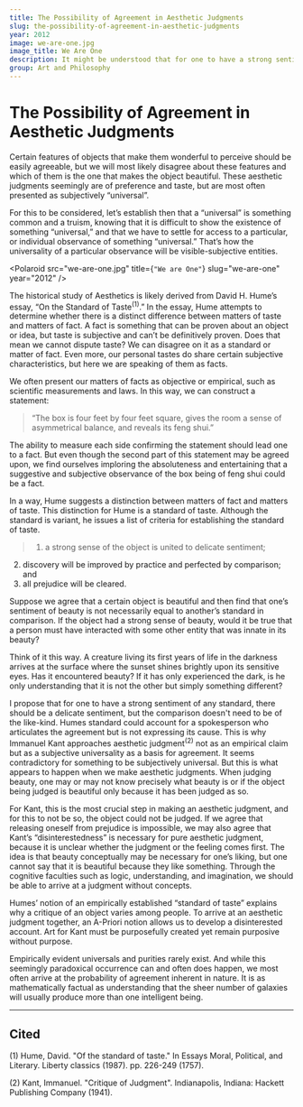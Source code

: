```yaml
---
title: The Possibility of Agreement in Aesthetic Judgments
slug: the-possibility-of-agreement-in-aesthetic-judgments
year: 2012
image: we-are-one.jpg
image_title: We Are One
description: It might be understood that for one to have a strong sentiment of a standard not only should there be delicate sentiment, but it is not necessarily so that the comparison must be of the like kind.
group: Art and Philosophy
---
```



# The Possibility of Agreement in Aesthetic Judgments

Certain features of objects that make them wonderful to perceive should be easily agreeable, but we will most likely disagree about these features and which of them is the one that makes the object beautiful. These aesthetic judgments seemingly are of preference and taste, but are most often presented as subjectively “universal”.

For this to be considered, let’s establish then that a “universal” is something common and a truism, knowing that it is difficult to show the existence of something “universal,” and that we have to settle for access to a particular, or individual observance of something “universal.” That’s how the universality of a particular observance will be visible-subjective entities.

<Polaroid
  src="we-are-one.jpg"
  title={`"We are One"`}
  slug="we-are-one"
  year="2012" />

The historical study of Aesthetics is likely derived from David H. Hume’s essay, “On the Standard of Taste<sup>(1)</sup>.” In the essay, Hume attempts to determine whether there is a distinct difference between matters of taste and matters of fact. A fact is something that can be proven about an object or idea, but taste is subjective and can’t be definitively proven. Does that mean we cannot dispute taste? We can disagree on it as a standard or matter of fact. Even more, our personal tastes do share certain subjective characteristics, but here we are speaking of them as facts.

We often present our matters of facts as objective or empirical, such as scientific measurements and laws. In this way, we can construct a statement:

> “The box is four feet by four feet square, gives the room a sense of asymmetrical balance, and reveals its feng shui.”

The ability to measure each side confirming the statement should lead one to a fact. But even though the second part of this statement may be agreed upon, we find ourselves imploring the absoluteness and entertaining that a suggestive and subjective observance of the box being of feng shui could be a fact.

In a way, Hume suggests a distinction between matters of fact and matters of taste. This distinction for Hume is a standard of taste. Although the standard is variant, he issues a list of criteria for establishing the standard of taste.

> 1. a strong sense of the object is united to delicate sentiment;
2. discovery will be improved by practice and perfected by comparison; and
3. all prejudice will be cleared.

Suppose we agree that a certain object is beautiful and then find that one’s sentiment of beauty is not necessarily equal to another’s standard in comparison. If the object had a strong sense of beauty, would it be true that a person must have interacted with some other entity that was innate in its beauty?

Think of it this way. A creature living its first years of life in the darkness arrives at the surface where the sunset shines brightly upon its sensitive eyes. Has it encountered beauty? If it has only experienced the dark, is he only understanding that it is not the other but simply something different?

I propose that for one to have a strong sentiment of any standard, there should be a delicate sentiment, but the comparison doesn't need to be of the like-kind. Humes standard could account for a spokesperson who articulates the agreement but is not expressing its cause. This is why Immanuel Kant approaches aesthetic judgment<sup>(2)</sup> not as an empirical claim but as a subjective universality as a basis for agreement. It seems contradictory for something to be subjectively universal. But this is what appears to happen when we make aesthetic judgments. When judging beauty, one may or may not know precisely what beauty is or if the object being judged is beautiful only because it has been judged as so.

For Kant, this is the most crucial step in making an aesthetic judgment, and for this to not be so, the object could not be judged. If we agree that releasing oneself from prejudice is impossible, we may also agree that Kant’s “disinterestedness” is necessary for pure aesthetic judgment, because it is unclear whether the judgment or the feeling comes first. The idea is that beauty conceptually may be necessary for one’s liking, but one cannot say that it is beautiful because they like something. Through the cognitive faculties such as logic, understanding, and imagination, we should be able to arrive at a judgment without concepts.

Humes’ notion of an empirically established “standard of taste” explains why a critique of an object varies among people. To arrive at an aesthetic judgment together, an A-Priori notion allows us to develop a disinterested account. Art for Kant must be purposefully created yet remain purposive without purpose.

Empirically evident universals and purities rarely exist. And while this seemingly paradoxical occurrence can and often does happen, we most often arrive at the probability of agreement inherent in nature. It is as mathematically factual as understanding that the sheer number of galaxies will usually produce more than one intelligent being.

* * *

## **Cited**

(1) Hume, David. "Of the standard of taste." In Essays Moral, Political, and Literary. Liberty classics (1987). pp. 226-249 (1757).

(2) Kant, Immanuel. "Critique of Judgment". Indianapolis, Indiana: Hackett Publishing Company (1941).
